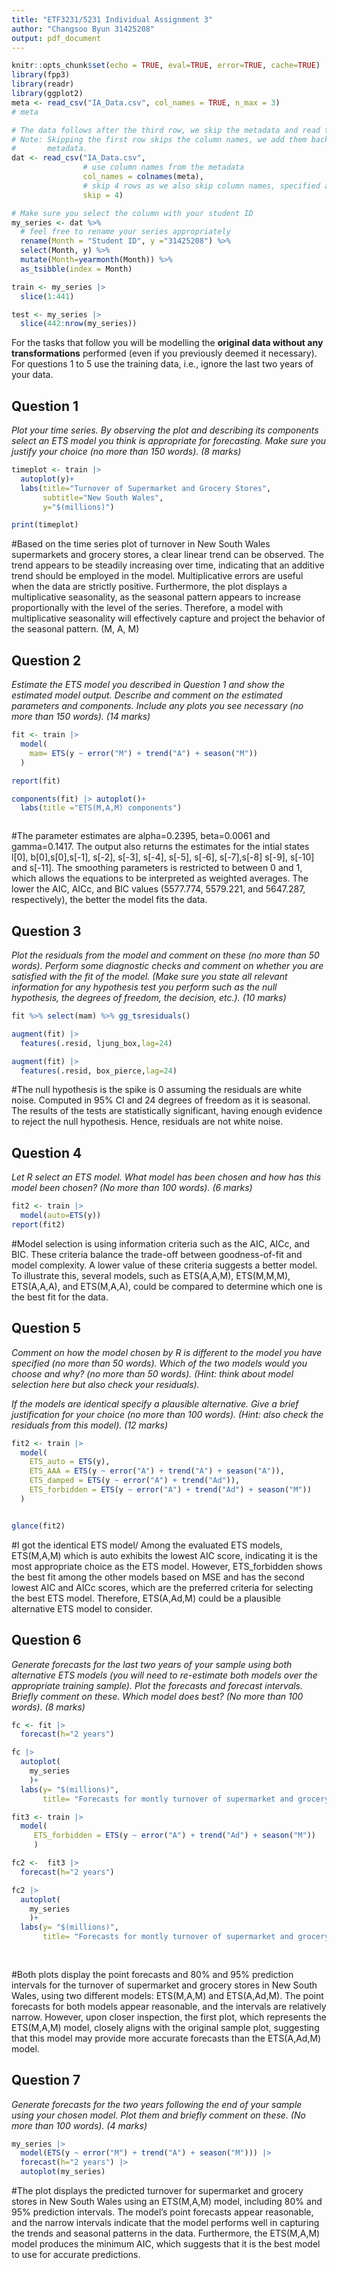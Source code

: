 ---
title: "ETF3231/5231 Individual Assignment 3"
author: "Changsoo Byun 31425208"
output: pdf_document
---

```{r setup, include=FALSE}
knitr::opts_chunk$set(echo = TRUE, eval=TRUE, error=TRUE, cache=TRUE)
library(fpp3)
library(readr)
library(ggplot2)
meta <- read_csv("IA_Data.csv", col_names = TRUE, n_max = 3)
# meta

# The data follows after the third row, we skip the metadata and read the data. 
# Note: Skipping the first row skips the column names, we add them back from the
#       metadata.
dat <- read_csv("IA_Data.csv", 
                # use column names from the metadata
                col_names = colnames(meta),
                # skip 4 rows as we also skip column names, specified above
                skip = 4)

# Make sure you select the column with your student ID
my_series <- dat %>% 
  # feel free to rename your series appropriately
  rename(Month = "Student ID", y ="31425208") %>%
  select(Month, y) %>% 
  mutate(Month=yearmonth(Month)) %>% 
  as_tsibble(index = Month)

train <- my_series |> 
  slice(1:441)

test <- my_series |> 
  slice(442:nrow(my_series))
```

For the tasks that follow you will be modelling the **original data without any transformations** performed (even if you previously deemed it necessary). For questions 1 to 5 use the training data, i.e., ignore the last two years of your data.

## Question 1

*Plot your time series. By observing the plot and describing its components select an ETS model you think is appropriate for forecasting. Make sure you justify your choice (no more than 150 words). (8 marks)*

```{r echo=FALSE, message=FALSE, warning=FALSE}
timeplot <- train |> 
  autoplot(y)+
  labs(title="Turnover of Supermarket and Grocery Stores",
       subtitle="New South Wales",
       y="$(millions)")

print(timeplot)
```
#Based on the time series plot of turnover in New South Wales supermarkets and grocery stores, a clear linear trend can be observed. The trend appears to be steadily increasing over time, indicating that an additive trend should be employed in the model. Multiplicative errors are useful when the data are strictly positive. Furthermore, the plot displays a multiplicative seasonality, as the seasonal pattern appears to increase proportionally with the level of the series. Therefore, a model with multiplicative seasonality will effectively capture and project the behavior of the seasonal pattern. (M, A, M)




\newpage
## Question 2

*Estimate the ETS model you described in Question 1 and show the estimated model output. Describe and comment on the estimated parameters and components. Include any plots you see necessary (no more than 150 words). (14 marks)*

```{r echo=FALSE, message=FALSE, warning=FALSE}

fit <- train |>
  model(
    mam= ETS(y ~ error("M") + trend("A") + season("M"))
  )

report(fit)

components(fit) |> autoplot()+
  labs(title ="ETS(M,A,M) components")



```
#The parameter estimates are alpha=0.2395, beta=0.0061 and gamma=0.1417. The output also returns the estimates for the intial states l[0], b[0],s[0],s[-1], s[-2], s[-3], s[-4], s[-5], s[-6], s[-7],s[-8] s[-9], s[-10] and s[-11]. The smoothing parameters is restricted to between 0 and 1, which allows the equations to be interpreted as weighted averages. The lower the AIC, AICc, and BIC values (5577.774, 5579.221, and 5647.287, respectively), the better the model fits the data.



\newpage
## Question 3

*Plot the residuals from the model and comment on these (no more than 50 words). Perform some diagnostic checks and comment on whether you are satisfied with the fit of the model. (Make sure you state all relevant information for any hypothesis test you perform such as the null hypothesis, the degrees of freedom, the decision, etc.). (10 marks)*

```{r echo=FALSE, message=FALSE, warning=FALSE}

fit %>% select(mam) %>% gg_tsresiduals()

augment(fit) |> 
  features(.resid, ljung_box,lag=24)

augment(fit) |> 
  features(.resid, box_pierce,lag=24)

```
#The null hypothesis is the spike is 0 assuming the residuals are white noise. Computed in 95% CI and 24 degrees of freedom as it is seasonal. The results of the tests are statistically significant, having enough evidence to reject the null hypothesis. Hence, residuals are not white noise.



\newpage
## Question 4

*Let R select an ETS model. What model has been chosen and how has this model been chosen? (No more than 100 words). (6 marks)*

```{r}
fit2 <- train |>
  model(auto=ETS(y))
report(fit2)
```
#Model selection is using information criteria such as the AIC, AICc, and BIC. These criteria balance the trade-off between goodness-of-fit and model complexity. A lower value of these criteria suggests a better model. To illustrate this, several models, such as ETS(A,A,M), ETS(M,M,M), ETS(A,A,A), and ETS(M,A,A), could be compared to determine which one is the best fit for the data.


\newpage
## Question 5

*Comment on how the model chosen by R is different to the model you have specified (no more than 50 words). Which of the two models would you choose and why? (no more than 50 words). (Hint: think about model selection here but also check your residuals).* 

*If the models are identical specify a plausible alternative. Give a brief justification for your choice (no more than 100 words). (Hint: also check the residuals from this model).  (12 marks)*

```{r}
fit2 <- train |>
  model(
    ETS_auto = ETS(y),
    ETS_AAA = ETS(y ~ error("A") + trend("A") + season("A")),
    ETS_damped = ETS(y ~ error("A") + trend("Ad")),
    ETS_forbidden = ETS(y ~ error("A") + trend("Ad") + season("M"))
  )


glance(fit2)
```
#I got the identical ETS model/ Among the evaluated ETS models, ETS(M,A,M) which is auto exhibits the lowest AIC score, indicating it is the most appropriate choice as the ETS model. However, ETS_forbidden shows the best fit among the other models based on MSE and has the second lowest AIC and AICc scores, which are the preferred criteria for selecting the best ETS model. Therefore, ETS(A,Ad,M) could be a plausible alternative ETS model to consider.

\newpage
## Question 6

*Generate forecasts for the last two years of your sample using both alternative ETS models (you will need to re-estimate both models over the appropriate training sample). Plot the forecasts and forecast intervals. Briefly comment on these. Which model does best? (No more than 100 words). (8 marks)*

```{r}
fc <- fit |> 
  forecast(h="2 years")

fc |> 
  autoplot(
    my_series
    )+
  labs(y= "$(millions)",
       title= "Forecasts for montly turnover of supermarket and grocery stores")

fit3 <- train |>
  model(
     ETS_forbidden = ETS(y ~ error("A") + trend("Ad") + season("M"))
     )

fc2 <-  fit3 |> 
  forecast(h="2 years")

fc2 |> 
  autoplot(
    my_series
    )+
  labs(y= "$(millions)",
       title= "Forecasts for montly turnover of supermarket and grocery stores")
  
  

```

#Both plots display the point forecasts and 80% and 95% prediction intervals for the turnover of supermarket and grocery stores in New South Wales, using two different models: ETS(M,A,M) and ETS(A,Ad,M). The point forecasts for both models appear reasonable, and the intervals are relatively narrow. However, upon closer inspection, the first plot, which represents the ETS(M,A,M) model, closely aligns with the original sample plot, suggesting that this model may provide more accurate forecasts than the ETS(A,Ad,M) model.

\newpage
## Question 7

*Generate forecasts for the two years following the end of your sample using your chosen model. Plot them and briefly comment on these. (No more than 100 words).  (4 marks)*

```{r}
my_series |> 
  model(ETS(y ~ error("M") + trend("A") + season("M"))) |> 
  forecast(h="2 years") |> 
  autoplot(my_series)

```
#The plot displays the predicted turnover for supermarket and grocery stores in New South Wales using an ETS(M,A,M) model, including 80% and 95% prediction intervals. The model's point forecasts appear reasonable, and the narrow intervals indicate that the model performs well in capturing the trends and seasonal patterns in the data. Furthermore, the ETS(M,A,M) model produces the minimum AIC, which suggests that it is the best model to use for accurate predictions.
